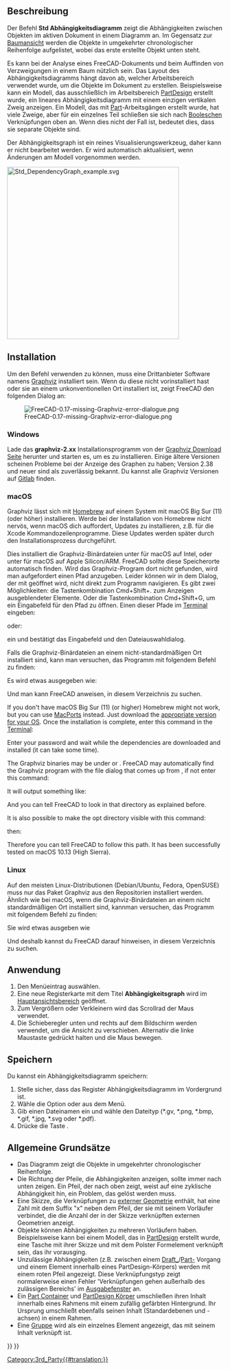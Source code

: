 <languages/>

{{Docnav/de
|[[Std_SceneInspector/de|Szeneninspektor]]
|[[Std_ExportDependencyGraph/de|AbhängigkeitsdiagrammExportieren]]
|[[Std_Tools_Menu/de|Std Menü Werkzeuge]]
|IconL=Std_SceneInspector.svg
|IconR=
|IconC=Freecad.svg
}}

{{GuiCommand/de
|Name=Std DependencyGraph
|Name/de=Std Abhängigkeitsdiagramm
|MenuLocation=Werkzeuge → Abhängigkeitsdiagramm...
|Workbenches=Alle
|SeeAlso=[[Std_ExportDependencyGraph/de|Std AbhängigkeitsdiagrammExportieren]]
}}

<span id="Description"></span>
== Beschreibung ==

Der Befehl '''Std Abhängigkeitsdiagramm''' zeigt die Abhängigkeiten zwischen Objekten im aktiven Dokument in einem Diagramm an. Im Gegensatz zur [[Tree_view/de|Baumansicht]] werden die Objekte in umgekehrter chronologischer Reihenfolge aufgelistet, wobei das erste erstellte Objekt unten steht.

Es kann bei der Analyse eines FreeCAD-Dokuments und beim Auffinden von Verzweigungen in einem Baum nützlich sein. Das Layout des Abhängigkeitsdiagramms hängt davon ab, welcher Arbeitsbereich verwendet wurde, um die Objekte im Dokument zu erstellen. Beispielsweise kann ein Modell, das ausschließlich im Arbeitsbereich [[PartDesign_Workbench/de|PartDesign]] erstellt wurde, ein lineares Abhängigkeitsdiagramm mit einem einzigen vertikalen Zweig anzeigen. Ein Modell, das mit [[Part_Workbench/de|Part]]-Arbeitsgängen erstellt wurde, hat viele Zweige, aber für ein einzelnes Teil schließen sie sich nach [[Part_Boolean/de|Booleschen]] Verknüpfungen oben an. Wenn dies nicht der Fall ist, bedeutet dies, dass sie separate Objekte sind.

Der Abhängigkeitsgraph ist ein reines Visualisierungswerkzeug, daher kann er nicht bearbeitet werden. Er wird automatisch aktualisiert, wenn Änderungen am Modell vorgenommen werden.

[[Image:Std_DependencyGraph_example.svg|400px]]
{{Caption|Beispiel eines Abhängigkeitsgraphen mit einem PartDesign-Körper auf der linken Seite und einem in der Arbeitsumgebung Part erzeugten Objekt auf der rechten Seite}}

==Installation== 

Um den Befehl verwenden zu können, muss eine Drittanbieter Software namens [https://graphviz.org/ Graphviz] installiert sein. Wenn du diese nicht vorinstalliert hast oder sie an einem unkonventionellen Ort installiert ist, zeigt FreeCAD den folgenden Dialog an:

[[File:FreeCAD-0.17-missing-Graphviz-error-dialogue.png]]

===Windows=== 

Lade das '''graphviz-2.xx''' Installationsprogramm von der [https://graphviz.org/download/#windows Graphviz Download Seite] herunter und starten es, um es zu installieren. Einige ältere Versionen scheinen Probleme bei der Anzeige des Graphen zu haben; Version 2.38 und neuer sind als zuverlässig bekannt. Du kannst alle Graphviz Versionen auf [https://gitlab.com/graphviz/graphviz/-/releases Gitlab] finden.

===macOS=== 

Graphviz lässt sich mit [https://brew.sh/ Homebrew] auf einem System mit macOS Big Sur (11) (oder höher) installieren.
Werde bei der Installation von Homebrew nicht nervös, wenn macOS dich auffordert, Updates zu installieren, z.B. für die Xcode Kommandozeilenprogramme. Diese Updates werden später durch den Installationsprozess durchgeführt.

{{Code|lang=text|code=
brew install graphviz
}}

Dies installiert die Graphviz-Binärdateien unter {{FileName|/usr/local/bin}} für macOS auf Intel, oder unter {{FileName|/opt/homebrew}} für macOS auf Apple Silicon/ARM. FreeCAD sollte diese Speicherorte automatisch finden. Wird das Graphviz-Program dort nicht gefunden, wird man aufgefordert einen Pfad anzugeben. Leider können wir in dem Dialog, der mit {{MenuCommand|Tools → Dependency graph...}} geöffnet wird, nicht direkt zum Programm navigieren. Es gibt zwei Möglichkeiten: die Tastenkombination Cmd+Shift+. zum Anzeigen ausgeblendeter Elemente. Oder die Tastenkombination Cmd+Shift+G, um ein Eingabefeld für den Pfad zu öffnen. Einen dieser Pfade im [https://de.wikipedia.org/wiki/Terminal_(Apple) Terminal] eingeben:

{{Code|lang=text|code=
/usr/local/bin
}}

oder:

{{Code|lang=text|code=
/opt/homebrew/bin
}}

ein und bestätigt das Eingabefeld und den Dateiauswahldialog.

Falls die Graphviz-Binärdateien an einem nicht-standardmäßigen Ort installiert sind, kann man versuchen, das Programm mit folgendem Befehl zu finden:

{{Code|lang=text|code=
type dot
}}

Es wird etwas ausgegeben wie: 

{{Code|lang=text|code=
dot is /usr/local/bin/dot
}}

Und man kann FreeCAD anweisen, in diesem Verzeichnis zu suchen.

If you don't have macOS Big Sur (11) (or higher) Homebrew might not work, but you can use [https://www.macports.org/index.php MacPorts] instead. Just download the [https://www.macports.org/install.php appropriate version for your OS]. Once the installation is complete, enter this command in the [https://en.wikipedia.org/wiki/Terminal_(macOS) Terminal]:

{{Code|lang=text|code=
sudo port install graphviz
}}

Enter your password and wait while the dependencies are downloaded and installed (it can take some time).

The Graphviz binaries may be under {{FileName|/usr/local/bin}} or {{FileName|/opt/local/bin/dot}}. FreeCAD may automatically find the Graphviz program with the file dialog that comes up from {{MenuCommand|Tools → Dependency graph...}}, if not enter this command:

{{Code|lang=text|code=
type dot
}}

It will output something like:

{{Code|lang=text|code=
dot is /opt/local/bin/dot
}}

And you can tell FreeCAD to look in that directory as explained before.

It is also possible to make the opt directory visible with this command:

{{Code|lang=text|code=
defaults write com.apple.finder AppleShowAllFiles YES;
}}

then:

{{Code|lang=text|code=
killall Finder /System/Library/CoreServices/Finder.app;
}}

Therefore you can tell FreeCAD to follow this path. It has been successfully tested on macOS 10.13 (High Sierra).

===Linux=== 

Auf den meisten Linux-Distributionen (Debian/Ubuntu, Fedora, OpenSUSE) muss nur das Paket Graphviz aus den Repositorien installiert werden. Ähnlich wie bei macOS, wenn die Graphviz-Binärdateien an einem nicht standardmäßigen Ort installiert sind, kannman versuchen, das Programm mit folgendem Befehl zu finden:

{{Code|lang=text|code=
type dot
}}

Sie wird etwas ausgeben wie 

{{Code|lang=text|code=
dot is /usr/local/bin/dot
}}

Und deshalb kannst du FreeCAD darauf hinweisen, in diesem Verzeichnis zu suchen.

<span id="Usage"></span>
==Anwendung== 

# Den Menüeintrag {{MenuCommand|Werkzeuge →  [[Image:Std_DependencyGraph.svg|16px]] Abhängigkeitsgraph...}} auswählen.
# Eine neue Registerkarte mit dem Titel '''Abhängigkeitsgraph''' wird im [[Main_view_area/de|Hauptansichtsbereich]] geöffnet.
# Zum Vergrößern oder Verkleinern wird das Scrollrad der Maus verwendet.
# Die Schieberegler unten und rechts auf dem Bildschirm werden verwendet, um die Ansicht zu verschieben. Alternativ die linke Maustaste gedrückt halten und die Maus bewegen.

<span id="Save"></span>
==Speichern== 

Du kannst ein Abhängigkeitsdiagramm speichern:
# Stelle sicher, dass das Register Abhängigkeitsdiagramm im Vordergrund ist.
# Wähle die Option {{MenuCommand|Datei → [[Std_Save/de|Speichern]]}} oder {{MenuCommand|Datei  → [[Std_SaveAs/de|Speichern als]]}} aus dem Menü.
# Gib einen Dateinamen ein und wähle den Dateityp (*.gv, *.png, *.bmp, *.gif, *.jpg, *.svg oder *.pdf).
# Drücke die Taste {{Button|Save}}.

<span id="General_principles"></span>
==Allgemeine Grundsätze==

* Das Diagramm zeigt die Objekte in umgekehrter chronologischer Reihenfolge.
* Die Richtung der Pfeile, die Abhängigkeiten anzeigen, sollte immer nach unten zeigen. Ein Pfeil, der nach oben zeigt, weist auf eine zyklische Abhängigkeit hin, ein Problem, das gelöst werden muss.
* Eine Skizze, die Verknüpfungen zu [[Sketcher_External/de|externer Geometrie]] enthält, hat eine Zahl mit dem Suffix "x" neben dem Pfeil, der sie mit seinem Vorläufer verbindet, die die Anzahl der in der Skizze verknüpften externen Geometrien anzeigt.
* Objekte können Abhängigkeiten zu mehreren Vorläufern haben. Beispielsweise kann bei einem Modell, das in [[PartDesign_Workbench/de|PartDesign]] erstellt wurde, eine Tasche mit ihrer Skizze und mit dem Polster Formelement verknüpft sein, das ihr vorausging.
* Unzulässige Abhängigkeiten (z.B. zwischen einem [[Draft_Workbench/de|Draft_]]/[[Part_Workbench/de|Part-]] Vorgang und einem Element innerhalb eines PartDesign-Körpers) werden mit einem roten Pfeil angezeigt. Diese Verknüpfungstyp zeigt normalerweise einen Fehler 'Verknüpfungen gehen außerhalb des zulässigen Bereichs' im [[Report_view/de|Ausgabefenster]] an.
* Ein [[Std_Part/de|Part Container]] und [[PartDesign_Body/de|PartDesign Körper]] umschließen ihren Inhalt innerhalb eines Rahmens mit einem zufällig gefärbten Hintergrund. Ihr Ursprung umschließt ebenfalls seinen Inhalt (Standardebenen und -achsen) in einem Rahmen.
* Eine [[Std_Group/de|Gruppe]] wird als ein einzelnes Element angezeigt, das mit seinem Inhalt verknüpft ist.


{{Docnav/de
|[[Std_SceneInspector/de|Szeneninspektor]]
|[[Std_ExportDependencyGraph/de|AbhängigkeitsdiagrammExportieren]]
|[[Std_Tools_Menu/de|Std Menü Werkzeuge]]
|IconL=Std_SceneInspector.svg
|IconR=
|IconC=Freecad.svg
}}

{{Std_Base_navi{{#translation:}}}}
{{Userdocnavi{{#translation:}}}}
[[Category:3rd_Party{{#translation:}}]]